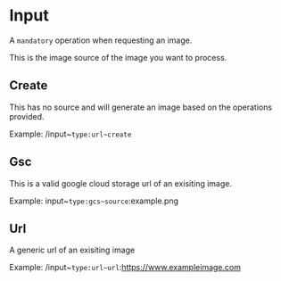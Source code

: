 # Input

A `mandatory` operation when requesting an image.

This is the image source of the image you want to process.

## Create

This has no source and will generate an image based on the operations provided.

Example: /input~`type:url~create`

## Gsc

This is a valid google cloud storage url of an exisiting image.

Example: input~`type:gcs~source`:example.png

## Url

A generic url of an exisiting image

Example: /input~`type:url~url`:https://www.exampleimage.com

